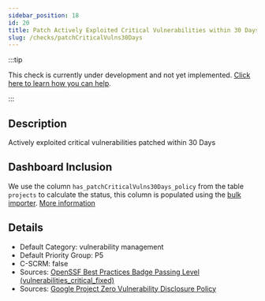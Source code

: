 ```yaml
---
sidebar_position: 18
id: 20
title: Patch Actively Exploited Critical Vulnerabilities within 30 Days
slug: /checks/patchCriticalVulns30Days
---
```


<!-- BANNER:START -->
:::tip

This check is currently under development and not yet implemented. [Click here to learn how you can help](/contribute).

:::
<!-- BANNER:END -->

<!-- DESCRIPTION:START -->
## Description
Actively exploited critical vulnerabilities patched within 30 Days
<!-- DESCRIPTION:END -->

## Dashboard Inclusion

We use the column `has_patchCriticalVulns30Days_policy` from the table `projects` to calculate the status, this column is populated using the [bulk importer](/docs/visionBoard/importers#bulk-importer). [More information](https://github.com/OpenPathfinder/visionBoard/issues/80)

<!-- DETAILS:START -->
## Details
- Default Category: vulnerability management
- Default Priority Group: P5
- C-SCRM: false
- Sources: [OpenSSF Best Practices Badge Passing Level (vulnerabilities_critical_fixed)](https://www.bestpractices.dev/en/criteria#0.vulnerabilities_critical_fixed)
- Sources: [Google Project Zero Vulnerability Disclosure Policy](https://googleprojectzero.blogspot.com/p/vulnerability-disclosure-policy.html)

<!-- DETAILS:END -->
